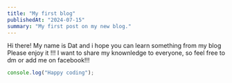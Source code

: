 ```yaml
---
title: "My first blog"
publishedAt: "2024-07-15"
summary: "My first post on my new blog."
---
```


Hi there! My name is Dat and i hope you can learn something from my blog
Please enjoy it !!!
I want to share my knownledge to everyone, so feel free to dm or add me on facebook!!!

```jsx
console.log("Happy coding");
```
